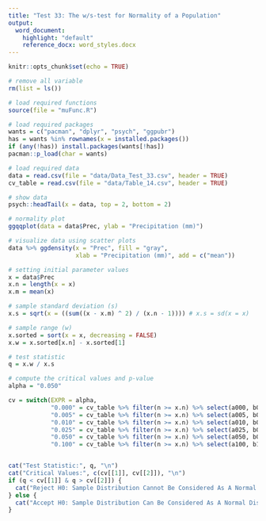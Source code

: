 ```yaml
---
title: "Test 33: The w/s-test for Normality of a Population"
output:
  word_document:
    highlight: "default"
    reference_docx: word_styles.docx
---
```


```r
knitr::opts_chunk$set(echo = TRUE)
```

```r
# remove all variable
rm(list = ls())

# load required functions
source(file = "muFunc.R")

# load required packages
wants = c("pacman", "dplyr", "psych", "ggpubr")
has = wants %in% rownames(x = installed.packages())
if (any(!has)) install.packages(wants[!has])
pacman::p_load(char = wants)

# load required data
data = read.csv(file = "data/Data_Test_33.csv", header = TRUE)
cv_table = read.csv(file = "data/Table_14.csv", header = TRUE)

# show data
psych::headTail(x = data, top = 2, bottom = 2)
```

```r
# normality plot
ggqqplot(data = data$Prec, ylab = "Precipitation (mm)")

# visualize data using scatter plots
data %>% ggdensity(x = "Prec", fill = "gray",
                   xlab = "Precipitation (mm)", add = c("mean"))
```

```r
# setting initial parameter values
x = data$Prec
x.n = length(x = x)
x.m = mean(x)

# sample standard deviation (s)
x.s = sqrt(x = ((sum((x - x.m) ^ 2) / (x.n - 1)))) # x.s = sd(x = x)

# sample range (w)
x.sorted = sort(x = x, decreasing = FALSE)
x.w = x.sorted[x.n] - x.sorted[1]

# test statistic
q = x.w / x.s

# compute the critical values and p-value
alpha = "0.050"

cv = switch(EXPR = alpha,
            "0.000" = cv_table %>% filter(n >= x.n) %>% select(a000, b000) %>% slice(1),
            "0.005" = cv_table %>% filter(n >= x.n) %>% select(a005, b005) %>% slice(1),
            "0.010" = cv_table %>% filter(n >= x.n) %>% select(a010, b010) %>% slice(1),
            "0.025" = cv_table %>% filter(n >= x.n) %>% select(a025, b025) %>% slice(1),
            "0.050" = cv_table %>% filter(n >= x.n) %>% select(a050, b050) %>% slice(1),
            "0.100" = cv_table %>% filter(n >= x.n) %>% select(a100, b100) %>% slice(1))


cat("Test Statistic:", q, "\n")
cat("Critical Values:", c(cv[[1]], cv[[2]]), "\n")
if (q < cv[[1]] & q > cv[[2]]) {
  cat("Reject H0: Sample Distribution Cannot Be Considered As A Normal Distribution", "\n")
} else {
  cat("Accept H0: Sample Distribution Can Be Considered As A Normal Distribution", "\n")
}
```
